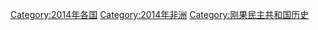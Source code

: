 [[Category:2014年各国|Category:2014年各国]]
[[Category:2014年非洲|Category:2014年非洲]]
[[Category:刚果民主共和国历史|Category:刚果民主共和国历史]]